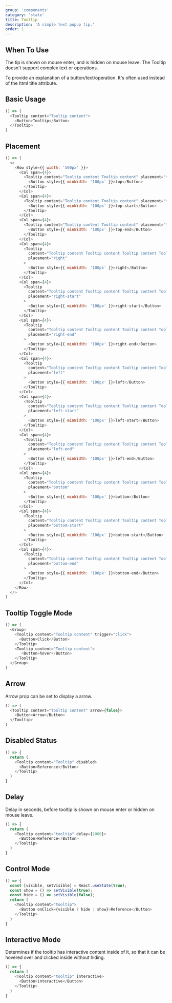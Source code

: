 ```yaml
---
group: 'components'
category: 'state'
title: Tooltip
description: 'A simple text popup tip.'
order: 1
---
```


## When To Use

The tip is shown on mouse enter, and is hidden on mouse leave. The Tooltip doesn't support complex text or operations.

To provide an explanation of a button/text/operation. It's often used instead of the html title attribute.

## Basic Usage

```js live=true
() => (
  <Tooltip content="Tooltip content">
    <Button>Tooltip</Button>
  </Tooltip>
)
```

## Placement

```js live=true
() => (
  <>
    <Row style={{ width: '500px' }}>
      <Col span={4}>
        <Tooltip content="Tooltip content Tooltip content" placement="top">
          <Button style={{ minWidth: '100px' }}>top</Button>
        </Tooltip>
      </Col>
      <Col span={4}>
        <Tooltip content="Tooltip content Tooltip content" placement="top-start">
          <Button style={{ minWidth: '100px' }}>top-start</Button>
        </Tooltip>
      </Col>
      <Col span={4}>
        <Tooltip content="Tooltip content Tooltip content" placement="top-end">
          <Button style={{ minWidth: '100px' }}>top-end</Button>
        </Tooltip>
      </Col>
      <Col span={4}>
        <Tooltip
          content="Tooltip content Tooltip content Tooltip content Tooltip content"
          placement="right"
        >
          <Button style={{ minWidth: '100px' }}>right</Button>
        </Tooltip>
      </Col>
      <Col span={4}>
        <Tooltip
          content="Tooltip content Tooltip content Tooltip content Tooltip content"
          placement="right-start"
        >
          <Button style={{ minWidth: '100px' }}>right-start</Button>
        </Tooltip>
      </Col>
      <Col span={4}>
        <Tooltip
          content="Tooltip content Tooltip content Tooltip content Tooltip content"
          placement="right-end"
        >
          <Button style={{ minWidth: '100px' }}>right-end</Button>
        </Tooltip>
      </Col>
      <Col span={4}>
        <Tooltip
          content="Tooltip content Tooltip content Tooltip content Tooltip content"
          placement="left"
        >
          <Button style={{ minWidth: '100px' }}>left</Button>
        </Tooltip>
      </Col>
      <Col span={4}>
        <Tooltip
          content="Tooltip content Tooltip content Tooltip content Tooltip content"
          placement="left-start"
        >
          <Button style={{ minWidth: '100px' }}>left-start</Button>
        </Tooltip>
      </Col>
      <Col span={4}>
        <Tooltip
          content="Tooltip content Tooltip content Tooltip content Tooltip content"
          placement="left-end"
        >
          <Button style={{ minWidth: '100px' }}>left-end</Button>
        </Tooltip>
      </Col>
      <Col span={4}>
        <Tooltip
          content="Tooltip content Tooltip content Tooltip content Tooltip content"
          placement="bottom"
        >
          <Button style={{ minWidth: '100px' }}>bottom</Button>
        </Tooltip>
      </Col>
      <Col span={4}>
        <Tooltip
          content="Tooltip content Tooltip content Tooltip content Tooltip content"
          placement="bottom-start"
        >
          <Button style={{ minWidth: '100px' }}>bottom-start</Button>
        </Tooltip>
      </Col>
      <Col span={4}>
        <Tooltip
          content="Tooltip content Tooltip content Tooltip content Tooltip content"
          placement="bottom-end"
        >
          <Button style={{ minWidth: '100px' }}>bottom-end</Button>
        </Tooltip>
      </Col>
    </Row>
  </>
)
```

## Tooltip Toggle Mode

```js live=true
() => (
  <Group>
    <Tooltip content="Tooltip content" trigger="click">
      <Button>Click</Button>
    </Tooltip>
    <Tooltip content="Tooltip content">
       <Button>hover</Button>
    </Tooltip>
  </Group>
)
```

## Arrow

Arrow prop can be set to display a arrow.

```js live=true
() => (
  <Tooltip content="Tooltip content" arrow={false}>
    <Button>Arrow</Button>
  </Tooltip>
)
```

## Disabled Status

```js live=true
() => {
  return (
    <Tooltip content="Tooltip" disabled>
      <Button>Reference</Button>
    </Tooltip>
  )
}
```

## Delay

Delay in seconds, before tooltip is shown on mouse enter or hidden on mouse leave.

```js live=true
() => {
  return (
    <Tooltip content="tooltip" delay={1000}>
      <Button>Reference</Button>
    </Tooltip>
  )
}
```

## Control Mode

```js live=true
() => {
  const [visible, setVisible] = React.useState(true);
  const show = () => setVisible(true);
  const hide = () => setVisible(false);
  return (
    <Tooltip content="tooltip">
      <Button onClick={visible ? hide : show}>Reference</Button>
    </Tooltip>
  )
}
```

## Interactive Mode

Determines if the tooltip has interactive content inside of it, so that it can be hovered over and clicked inside without hiding.

```js live=true
() => {
  return (
    <Tooltip content="tooltip" interactive>
      <Button>interactive</Button>
    </Tooltip>
  )
}
```


